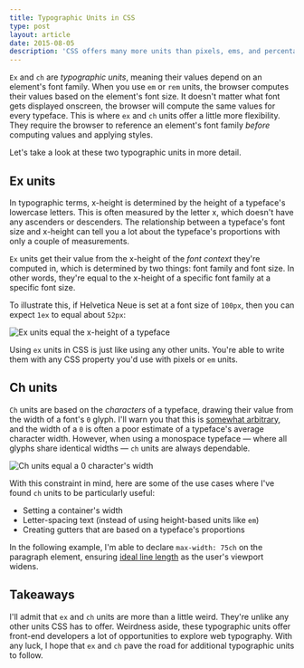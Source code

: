 ```yaml
---
title: Typographic Units in CSS
type: post
layout: article
date: 2015-08-05
description: 'CSS offers many more units than pixels, ems, and percentages. But out of all the units available to us, I find two the most intriguing: ex and ch.'
---
```



`Ex` and `ch` are _typographic units_, meaning their values depend on an element's font family. When you use `em` or `rem` units, the browser computes their values based on the element's font size. It doesn't matter what font gets displayed onscreen, the browser will compute the same values for every typeface. This is where `ex` and `ch` units offer a little more flexibility. They require the browser to reference an element's font family _before_ computing values and applying styles.

Let's take a look at these two typographic units in more detail.

## Ex units

In typographic terms, x-height is determined by the height of a typeface's lowercase letters. This is often measured by the letter x, which doesn't have any ascenders or descenders. The relationship between a typeface's font size and x-height can tell you a lot about the typeface's proportions with only a couple of measurements.

`Ex` units get their value from the x-height of the _font context_ they're computed in, which is determined by two things: font family and font size. In other words, they're equal to the x-height of a specific font family at a specific font size.

To illustrate this, if Helvetica Neue is set at a font size of `100px`, then you can expect `1ex` to equal about `52px`:

![Ex units equal the x-height of a typeface](typographic-units-ex-units.svg)

Using `ex` units in CSS is just like using any other units. You're able to write them with any CSS property you'd use with pixels or `em` units.

<CodePen
  height={290}
  id='d81ece0b6a9436654dd4777a73634005'
  title='Ex unit height highlighted'
/>

## Ch units

`Ch` units are based on the _characters_ of a typeface, drawing their value from the width of a font's `0` glyph. I'll warn you that this is [somewhat arbitrary][meyer-defining-ch], and the width of a `0` is often a poor estimate of a typeface's average character width. However, when using a monospace typeface — where all glyphs share identical widths — `ch` units are always dependable.

![Ch units equal a 0 character's width](typographic-units-ch-units.svg)

With this constraint in mind, here are some of the use cases where I've found `ch` units to be particularly useful:

- Setting a container's width
- Letter-spacing text (instead of using height-based units like `em`)
- Creating gutters that are based on a typeface's proportions

In the following example, I'm able to declare `max-width: 75ch` on the paragraph element, ensuring [ideal line length][csstricks-45-75] as the user's viewport widens.

<CodePen
  height={340}
  id='fbfae4fd58d5356f6b95683fb219aa38'
  title='Monospace type at 75ch'
/>

## Takeaways

I'll admit that `ex` and `ch` units are more than a little weird. They're unlike any other units CSS has to offer. Weirdness aside, these typographic units offer front-end developers a lot of opportunities to explore web typography. With any luck, I hope that `ex` and `ch` pave the road for additional typographic units to follow.

[csstricks-45-75]: https://css-tricks.com/bookmarklet-colorize-text-45-75-characters-line-length-testing/
[meyer-defining-ch]: http://meyerweb.com/eric/thoughts/2012/05/15/defining-ch/
